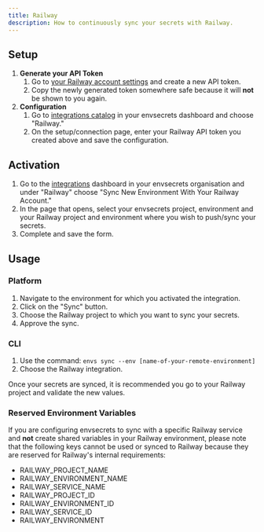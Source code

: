 ```yaml
---
title: Railway
description: How to continuously sync your secrets with Railway.
---
```


## Setup

1. **Generate your API Token**
   1. Go to [your Railway account settings](https://railway.app/account/tokens) and create a new API token.
   2. Copy the newly generated token somewhere safe because it will **not** be shown to you again.
2. **Configuration**
   1. Go to [integrations catalog](https://app.envsecrets.com/integrations/catalog) in your envsecrets dashboard and choose "Railway."
   2. On the setup/connection page, enter your Railway API token you created above and save the configuration.

## Activation

1. Go to the [integrations](https://app.envsecrets.com/integrations) dashboard in your envsecrets organisation and under "Railway" choose "Sync New Environment With Your Railway Account."
1. In the page that opens, select your envsecrets project, environment and your Railway project and environment where you wish to push/sync your secrets.
1. Complete and save the form.

## Usage

### Platform

1. Navigate to the environment for which you activated the integration.
1. Click on the "Sync" button.
1. Choose the Railway project to which you want to sync your secrets.
1. Approve the sync.

### CLI

1. Use the command: `envs sync --env [name-of-your-remote-environment]`
1. Choose the Railway integration.

<Tip>

Once your secrets are synced, it is recommended you go to your Railway project and validate the new values.

</Tip>

### Reserved Environment Variables

If you are configuring envsecrets to sync with a specific Railway service and **not** create shared variables in your Railway environment, please note that the following keys cannot be used or synced to Railway because they are reserved for Railway's internal requirements:

- RAILWAY_PROJECT_NAME
- RAILWAY_ENVIRONMENT_NAME
- RAILWAY_SERVICE_NAME
- RAILWAY_PROJECT_ID
- RAILWAY_ENVIRONMENT_ID
- RAILWAY_SERVICE_ID
- RAILWAY_ENVIRONMENT